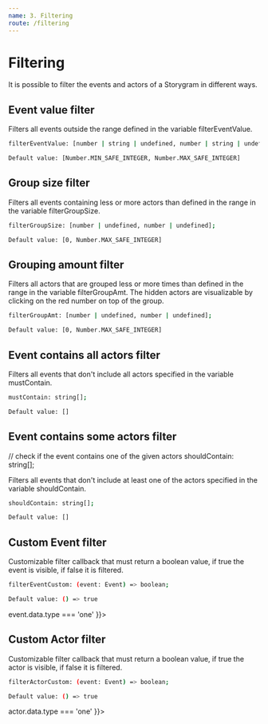```yaml
---
name: 3. Filtering
route: /filtering
---
```


# Filtering

It is possible to filter the events and actors of a Storygram in different ways.

## Event value filter
Filters all events outside the range defined in the variable filterEventValue.
```sh
filterEventValue: [number | string | undefined, number | string | undefined];
```

```sh
Default value: [Number.MIN_SAFE_INTEGER, Number.MAX_SAFE_INTEGER]
```

<Playground>
  <StorygramGUI data={[
    {event: 0, actors: ['a', 'b', 'c']},
    {event: 1, actors: ['d', 'b', 'e']},
    {event: 2, actors: ['d', 'a']}
  ]}
  config={ {
    dataFormat: 'array',
    eventField: 'event',
    actorArrayField: 'actors',
    filterEventValue: [1, undefined]
  }}></StorygramGUI>
</Playground>

## Group size filter
Filters all events containing less or more actors than defined in the range in the variable filterGroupSize.

```sh
filterGroupSize: [number | undefined, number | undefined];
```

```sh
Default value: [0, Number.MAX_SAFE_INTEGER]
```

<Playground>
  <StorygramGUI data={[
    {event: 0, actors: ['a', 'b', 'c']},
    {event: 1, actors: ['d', 'b', 'e']},
    {event: 2, actors: ['d', 'a']}
  ]}
  config={ {
    dataFormat: 'array',
    eventField: 'event',
    actorArrayField: 'actors',
    filterGroupSize: [3, undefined]
  }}></StorygramGUI>
</Playground>

## Grouping amount filter
Filters all actors that are grouped less or more times than defined in the range in the variable filterGroupAmt. The hidden actors are visualizable by clicking on the red number on top of the group.
```sh
filterGroupAmt: [number | undefined, number | undefined];
```

```sh
Default value: [0, Number.MAX_SAFE_INTEGER]
```

<Playground>
  <StorygramGUI data={[
    {event: 0, actors: ['a', 'b', 'c']},
    {event: 1, actors: ['d', 'b', 'e']},
    {event: 2, actors: ['d', 'a']}
  ]}
  config={ {
    dataFormat: 'array',
    eventField: 'event',
    actorArrayField: 'actors',
    filterGroupAmt: [2, undefined]
  }}></StorygramGUI>
</Playground>

## Event contains all actors filter
Filters all events that don't include all actors specified in the variable mustContain.
```sh
mustContain: string[];
``` 

```sh
Default value: []
```

<Playground>
  <StorygramGUI data={[
    {event: 0, actors: ['a', 'b', 'c']},
    {event: 1, actors: ['d', 'b', 'e']},
    {event: 2, actors: ['d', 'a']}
  ]}
  config={ {
    dataFormat: 'array',
    eventField: 'event',
    actorArrayField: 'actors',
    mustContain: ['a', 'b']
  }}></StorygramGUI>
</Playground>

## Event contains some actors filter
// check if the event contains one of the given actors
shouldContain: string[];

Filters all events that don't include at least one of the actors specified in the variable shouldContain.
```sh
shouldContain: string[];
``` 

```sh
Default value: []
```

<Playground>
  <StorygramGUI data={[
    {event: 0, actors: ['a', 'b', 'c']},
    {event: 1, actors: ['d', 'b', 'e']},
    {event: 2, actors: ['d', 'a']}
  ]}
  config={ {
    dataFormat: 'array',
    eventField: 'event',
    actorArrayField: 'actors',
    shouldContain: ['c', 'e']
  }}></StorygramGUI>
</Playground>

## Custom Event filter
Customizable filter callback that must return a boolean value, if true the event is visible, if false it is filtered.
```sh
filterEventCustom: (event: Event) => boolean;
``` 

```sh
Default value: () => true
```

<Playground>
  <StorygramGUI data={[
    {event: 0, actors: ['a', 'b', 'c'], type:'one'},
    {event: 1, actors: ['d', 'b', 'e'], type:'two'},
    {event: 2, actors: ['d', 'a'], type:'one'}
  ]}
  config={ {
    dataFormat: 'array',
    eventField: 'event',
    actorArrayField: 'actors',
    filterEventCustom: (event) => event.data.type === 'one'
  }}></StorygramGUI>
</Playground>

## Custom Actor filter
Customizable filter callback that must return a boolean value, if true the actor is visible, if false it is filtered.
```sh
filterActorCustom: (event: Event) => boolean;
``` 

```sh
Default value: () => true
```

<Playground>
  <StorygramGUI data={[
    {actor: 'a', start: 0, end: 2, type:'one'},
    {actor: 'b', start: 1, end: 2, type:'one'},
    {actor: 'c', start: 0, end: 3, type:'two'},
  ]}
  config={ {
    dataFormat: 'ranges',
    actorField: 'actor',
    startField: 'start',
    endField: 'end',
    filterActorCustom: (actor) => actor.data.type === 'one'
  }}></StorygramGUI>
</Playground>
